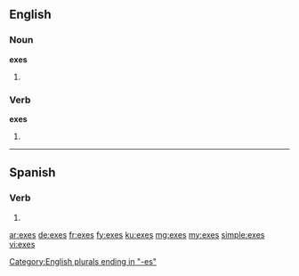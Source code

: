 ==English==

===Noun===
'''exes'''

# {{plural of|ex}}

===Verb===
'''exes'''

# {{third-person singular of|ex}}

[[Category:English plurals ending in "-es"]]

----

==Spanish==
 
===Verb===
{{es-verb-form|exir}}
 
# {{es-verb form of|ending=ir|mood=indicative|tense=present|pers=2|formal=no|number=singular|exir}}

[[ar:exes]]
[[de:exes]]
[[fr:exes]]
[[fy:exes]]
[[ku:exes]]
[[mg:exes]]
[[my:exes]]
[[simple:exes]]
[[vi:exes]]